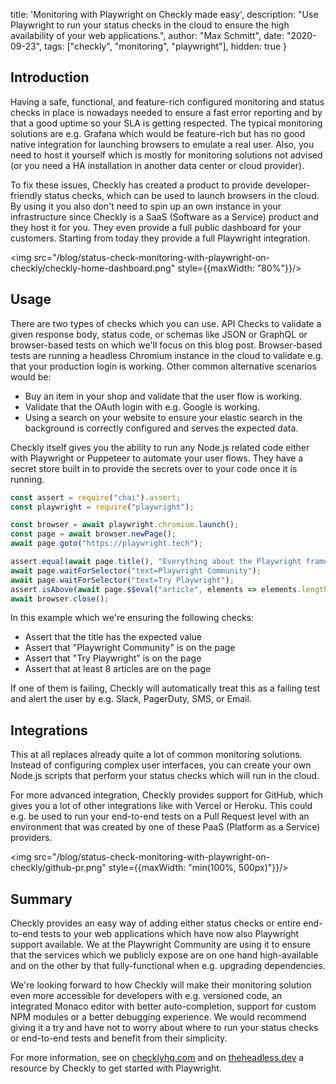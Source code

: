   title: 'Monitoring with Playwright on Checkly made easy',
  description: "Use Playwright to run your status checks in the cloud to ensure the high availability of your web applications.",
  author: "Max Schmitt",
  date: "2020-09-23",
  tags: ["checkly", "monitoring", "playwright"],
  hidden: true
}

## Introduction

Having a safe, functional, and feature-rich configured monitoring and status checks in place is nowadays needed to ensure a fast error reporting and by that a good uptime so your SLA is getting respected. The typical monitoring solutions are e.g. Grafana which would be feature-rich but has no good native integration for launching browsers to emulate a real user. Also, you need to host it yourself which is mostly for monitoring solutions not advised (or you need a HA installation in another data center or cloud provider).

To fix these issues, Checkly has created a product to provide developer-friendly status checks, which can be used to launch browsers in the cloud. By using it you also don't need to spin up an own instance in your infrastructure since Checkly is a SaaS (Software as a Service) product and they host it for you. They even provide a full public dashboard for your customers. Starting from today they provide a full Playwright integration.

<img src="/blog/status-check-monitoring-with-playwright-on-checkly/checkly-home-dashboard.png" style={{maxWidth: "80%"}}/>

## Usage

There are two types of checks which you can use. API Checks to validate a given response body, status code, or schemas like JSON or GraphQL or browser-based tests on which we'll focus on this blog post. Browser-based tests are running a headless Chromium instance in the cloud to validate e.g. that your production login is working. Other common alternative scenarios would be:

- Buy an item in your shop and validate that the user flow is working.
- Validate that the OAuth login with e.g. Google is working.
- Using a search on your website to ensure your elastic search in the background is correctly configured and serves the expected data.

Checkly itself gives you the ability to run any Node.js related code either with Playwright or Puppeteer to automate your user flows. They have a secret store built in to provide the secrets over to your code once it is running.

```js
const assert = require("chai").assert;
const playwright = require("playwright");

const browser = await playwright.chromium.launch();
const page = await browser.newPage();
await page.goto("https://playwright.tech");

assert.equal(await page.title(), "Everything about the Playwright framework - Playwright Community 🎭");
await page.waitForSelector("text=Playwright Community");
await page.waitForSelector("text=Try Playwright");
assert.isAbove(await page.$$eval("article", elements => elements.length), 8)
await browser.close();
```

In this example which we're ensuring the following checks:

- Assert that the title has the expected value
- Assert that "Playwright Community" is on the page
- Assert that "Try Playwright" is on the page
- Assert that at least 8 articles are on the page

If one of them is failing, Checkly will automatically treat this as a failing test and alert the user by e.g. Slack, PagerDuty, SMS, or Email.

## Integrations

This at all replaces already quite a lot of common monitoring solutions. Instead of configuring complex user interfaces, you can create your own Node.js scripts that perform your status checks which will run in the cloud.

For more advanced integration, Checkly provides support for GitHub, which gives you a lot of other integrations like with Vercel or Heroku. This could e.g. be used to run your end-to-end tests on a Pull Request level with an environment that was created by one of these PaaS (Platform as a Service) providers.

<img src="/blog/status-check-monitoring-with-playwright-on-checkly/github-pr.png" style={{maxWidth: "min(100%, 500px)"}}/>

## Summary

Checkly provides an easy way of adding either status checks or entire end-to-end tests to your web applications which have now also Playwright support available. We at the Playwright Community are using it to ensure that the services which we publicly expose are on one hand high-available and on the other by that fully-functional when e.g. upgrading dependencies.

We're looking forward to how Checkly will make their monitoring solution even more accessible for developers with e.g. versioned code, an integrated Monaco editor with better auto-completion, support for custom NPM modules or a better debugging experience. We would recommend giving it a try and have not to worry about where to run your status checks or end-to-end tests and benefit from their simplicity.

For more information, see on [checklyhq.com](https://www.checklyhq.com) and on [theheadless.dev](https://theheadless.dev) a resource by Checkly to get started with Playwright.